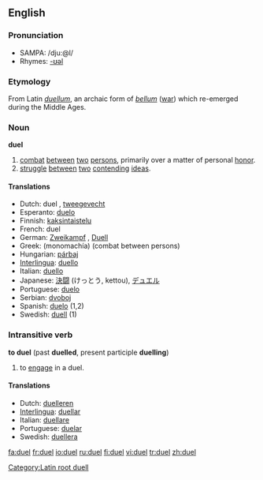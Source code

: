 ==English==

===Pronunciation===
*SAMPA: /dju:@l/
*Rhymes: [[Rhymes:English:-ʊəl|-ʊəl]]

===Etymology===
From Latin ''[[duellum]]'', an archaic form of ''[[bellum]]'' ([[war]]) which re-emerged during the Middle Ages.

===Noun===
'''duel'''

# [[combat]] [[between]] [[two]] [[person]]s, primarily over a matter of personal [[honor]].
# [[struggle]] [[between]] [[two]] [[contend]]ing [[idea]]s.

====Translations====
*Dutch: duel {{n}}, [[tweegevecht]] {{n}}
*Esperanto: [[duelo]]
*Finnish: [[kaksintaistelu]]
*French: duel {{m}}
*German: [[Zweikampf]] {{m}}, [[Duell]] {{n}}
*Greek: {{t|el|μονομαχία|f}} (monomachía) (combat between persons)
*Hungarian: [[párbaj]]
*[[Interlingua]]: [[duello]]
*Italian: [[duello]] {{m}}
*Japanese: [[決闘]] (けっとう, kettou), [[デュエル]]
*Portuguese: [[duelo]] {{m}}
*Serbian: [[dvoboj]]
*Spanish: [[duelo]] {{m}} (1,2)
*Swedish: [[duell]] {{c}} (1)

===Intransitive verb===
{{rfc-trverb|Intransitive verb}}
'''to duel''' (past '''duelled''', present participle '''duelling''')

# to [[engage]] in a duel.

====Translations====
*Dutch: [[duelleren]]
*[[Interlingua]]: [[duellar]]
*Italian: [[duellare]]
*Portuguese: [[duelar]]
*Swedish: [[duellera]]

[[Category:Latin root duell]]

[[fa:duel]]
[[fr:duel]]
[[io:duel]]
[[ru:duel]]
[[fi:duel]]
[[vi:duel]]
[[tr:duel]]
[[zh:duel]]